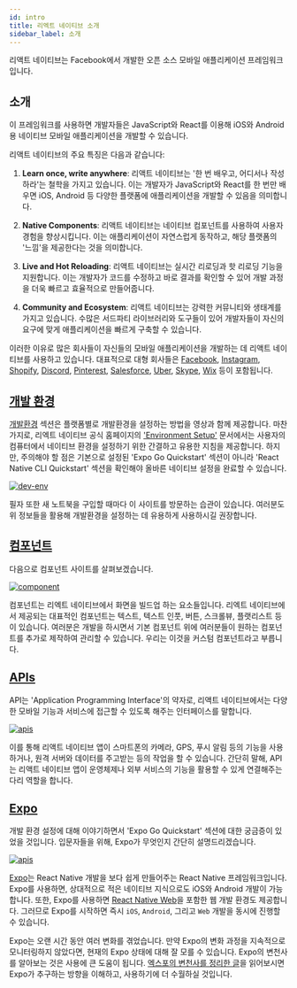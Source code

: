```yaml
---
id: intro
title: 리엑트 네이티브 소개
sidebar_label: 소개
---
```



<AdFitMobileBanner unit="DAN-YpcHf9p49U5ykXi8" className="adfit-top-mobile" />

리액트 네이티브는 Facebook에서 개발한 오픈 소스 모바일 애플리케이션 프레임워크입니다.

## 소개

이 프레임워크를 사용하면 개발자들은 JavaScript와 React를 이용해 iOS와 Android용 네이티브 모바일 애플리케이션을 개발할 수 있습니다.

리액트 네이티브의 주요 특징은 다음과 같습니다:

1. **Learn once, write anywhere**: 리액트 네이티브는 '한 번 배우고, 어디서나 작성하라'는 철학을 가지고 있습니다. 이는 개발자가 JavaScript와 React를 한 번만 배우면 iOS, Android 등 다양한 플랫폼에 애플리케이션을 개발할 수 있음을 의미합니다.

2. **Native Components**: 리액트 네이티브는 네이티브 컴포넌트를 사용하여 사용자 경험을 향상시킵니다. 이는 애플리케이션이 자연스럽게 동작하고, 해당 플랫폼의 '느낌'을 제공한다는 것을 의미합니다.

3. **Live and Hot Reloading**: 리액트 네이티브는 실시간 리로딩과 핫 리로딩 기능을 지원합니다. 이는 개발자가 코드를 수정하고 바로 결과를 확인할 수 있어 개발 과정을 더욱 빠르고 효율적으로 만들어줍니다.

4. **Community and Ecosystem**: 리액트 네이티브는 강력한 커뮤니티와 생태계를 가지고 있습니다. 수많은 서드파티 라이브러리와 도구들이 있어 개발자들이 자신의 요구에 맞게 애플리케이션을 빠르게 구축할 수 있습니다.

이러한 이유로 많은 회사들이 자신들의 모바일 애플리케이션을 개발하는 데 리액트 네이티브를 사용하고 있습니다. 대표적으로 대형 회사들은 [Facebook](https://www.facebook.com/), [Instagram](https://www.instagram.com/), [Shopify](https://www.shopify.com/), [Discord](https://discord.com/), [Pinterest](https://www.pinterest.com/), [Salesforce](https://www.salesforce.com/), [Uber](https://www.uber.com/), [Skype](https://www.skype.com/), [Wix](https://www.wix.com/) 등이 포함됩니다.

## [개발 환경](http://blog.crossplatformkorea.com/docs/current/category/development-environment)

[개발환경](http://blog.crossplatformkorea.com/docs/current/category/development-environment) 섹션은 플랫폼별로 개발환경을 설정하는 방법을 영상과 함께 제공합니다.
마찬가지로, 리엑트 네이티브 공식 홈페이지의 ['Environment Setup'](https://reactnative.dev/docs/environment-setup?guide=native) 문서에서는 사용자의 컴퓨터에서 네이티브 환경을 설정하기 위한 간결하고 유용한 지침을 제공합니다.
하지만, 주의해야 할 점은 기본으로 설정된 'Expo Go Quickstart' 섹션이 아니라 'React Native CLI Quickstart' 섹션을 확인해야 올바른 네이티브 설정을 완료할 수 있습니다.

<a href="https://reactnative.dev/docs/environment-setup?guide=native">
  <img src={ImgDevEnv} alt="dev-env" />
</a>

필자 또한 새 노트북을 구입할 때마다 이 사이트를 방문하는 습관이 있습니다.
여러분도 위 정보들을 활용해 개발환경을 설정하는 데 유용하게 사용하시길 권장합니다.

## [컴포넌트](https://reactnative.dev/docs/components-and-apis)

다음으로 컴포넌트 사이트를 살펴보겠습니다.

<a href="https://reactnative.dev/docs/components-and-apis">
  <img src={ImgComponent} alt="component" />
</a>

컴포넌트는 리엑트 네이티브에서 화면을 빌드업 하는 요소들입니다.
리엑트 네이티브에서 제공되는 대표적인 컴포넌트는 텍스트, 텍스트 인풋, 버튼, 스크롤뷰, 플랫리스트 등이 있습니다.
여러분은 개발을 하시면서 기본 컴포넌트 위에 여러분들이 원하는 컴포넌트를 추가로 제작하여 관리할 수 있습니다.
우리는 이것을 커스텀 컴포넌트라고 부릅니다.

## [APIs](https://reactnative.dev/docs/alert)

API는 'Application Programming Interface'의 약자로, 리액트 네이티브에서는 다양한 모바일 기능과 서비스에 접근할 수 있도록 해주는 인터페이스를 말합니다.

<a href="https://reactnative.dev/docs/alert">
  <img src={ImgApis} alt="apis" />
</a>

이를 통해 리액트 네이티브 앱이 스마트폰의 카메라, GPS, 푸시 알림 등의 기능을 사용하거나, 원격 서버와 데이터를 주고받는 등의 작업을 할 수 있습니다.
간단히 말해, API는 리액트 네이티브 앱이 운영체제나 외부 서비스의 기능을 활용할 수 있게 연결해주는 다리 역할을 합니다.

## [Expo](https://expo.dev)

개발 환경 설정에 대해 이야기하면서 'Expo Go Quickstart' 섹션에 대한 궁금증이 있었을 것입니다.
입문자들을 위해, Expo가 무엇인지 간단히 설명드리겠습니다.

<a href="https://expo.dev">
  <img src={ImgExpo} alt="apis" width={400} />
</a>

[Expo](https://expo.dev)는 React Native 개발을 보다 쉽게 만들어주는 React Native 프레임워크입니다.
Expo를 사용하면, 상대적으로 적은 네이티브 지식으로도 iOS와 Android 개발이 가능합니다.
또한, Expo를 사용하면 [React Native Web](https://necolas.github.io/react-native-web)을 포함한 웹 개발 환경도 제공합니다.
그러므로 Expo를 시작하면 즉시 `iOS`, `Android`, 그리고 `Web` 개발을 동시에 진행할 수 있습니다.

Expo는 오랜 시간 동안 여러 변화를 겪었습니다. 만약 Expo의 변화 과정을 지속적으로 모니터링하지 않았다면, 현재의 Expo 상태에 대해 잘 모를 수 있습니다.
Expo의 변천사를 알아보는 것은 사용에 큰 도움이 됩니다.
[엑스포의 변천사를 정리한 글](https://medium.com/crossplatformkorea/expo-역사와-현재-현황-09c8fdce0114)을 읽어보시면 Expo가 추구하는 방향을 이해하고, 사용하기에 더 수월하실 것입니다.

<AdFitMobileBanner
  unit="DAN-weLLBNA8C31gpo1t"
  className="adfit-bottom-mobile"
/>

